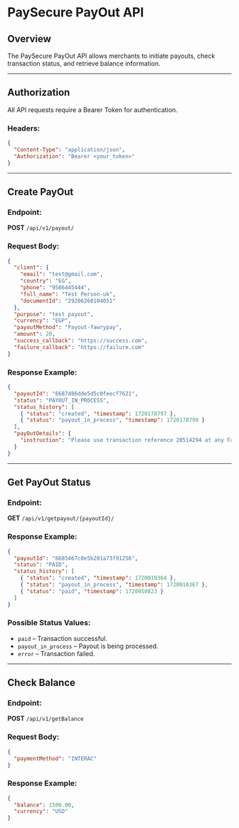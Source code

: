 # PaySecure PayOut API

## Overview
The PaySecure PayOut API allows merchants to initiate payouts, check transaction status, and retrieve balance information.

---

## Authorization
All API requests require a Bearer Token for authentication.

### Headers:
```json
{
  "Content-Type": "application/json",
  "Authorization": "Bearer <your_token>"
}
```

---

## Create PayOut
### Endpoint:
**POST** `/api/v1/payout/`

### Request Body:
```json
{
  "client": {
    "email": "test@gmail.com",
    "country": "EG",
    "phone": "9586445444",
    "full_name": "Test Person-uk",
    "documentId": "29206260104051"
  },
  "purpose": "test payout",
  "currency": "EGP",
  "payoutMethod": "Payout-fawrypay",
  "amount": 20,
  "success_callback": "https://success.com",
  "failure_callback": "https://failure.com"
}
```

### Response Example:
```json
{
  "payoutId": "6687d86dde5d5c0feecf7621",
  "status": "PAYOUT_IN_PROCESS",
  "status_history": [
    { "status": "created", "timestamp": 1720178797 },
    { "status": "payout_in_process", "timestamp": 1720178799 }
  ],
  "payOutDetails": {
    "instruction": "Please use transaction reference 20514294 at any Fawry store within 72 hrs"
  }
}
```

---

## Get PayOut Status
### Endpoint:
**GET** `/api/v1/getpayout/{payoutId}/`

### Response Example:
```json
{
  "payoutId": "6685467c0e5b201a73f91256",
  "status": "PAID",
  "status_history": [
    { "status": "created", "timestamp": 1720010364 },
    { "status": "payout_in_process", "timestamp": 1720010367 },
    { "status": "paid", "timestamp": 1720010823 }
  ]
}
```

### Possible Status Values:
- `paid` – Transaction successful.
- `payout_in_process` – Payout is being processed.
- `error` – Transaction failed.

---

## Check Balance
### Endpoint:
**POST** `/api/v1/getBalance`

### Request Body:
```json
{
  "paymentMethod": "INTERAC"
}
```

### Response Example:
```json
{
  "balance": 1500.00,
  "currency": "USD"
}
```